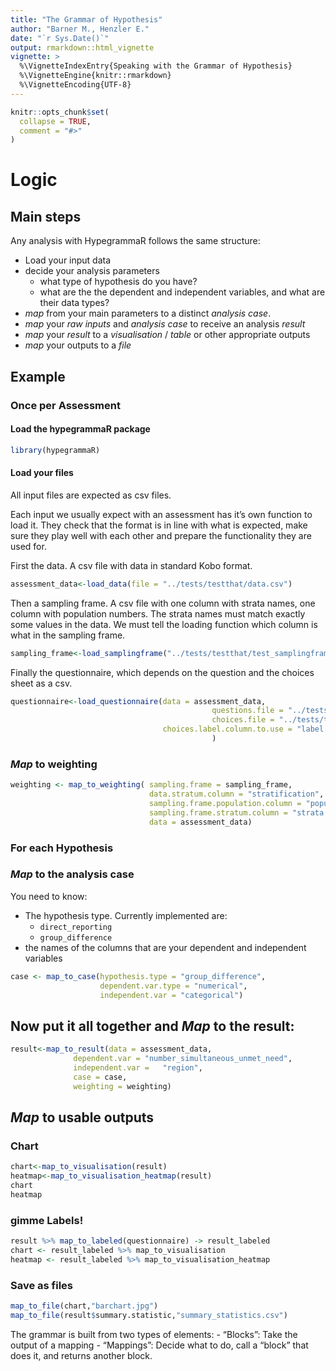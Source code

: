 ```yaml
---
title: "The Grammar of Hypothesis"
author: "Barner M., Henzler E."
date: "`r Sys.Date()`"
output: rmarkdown::html_vignette
vignette: >
  %\VignetteIndexEntry{Speaking with the Grammar of Hypothesis}
  %\VignetteEngine{knitr::rmarkdown}
  %\VignetteEncoding{UTF-8}
---
```


```r
knitr::opts_chunk$set(
  collapse = TRUE,
  comment = "#>"
)
```

# Logic

## Main steps



Any analysis with HypegrammaR follows the same structure:

- Load your input data
- decide your analysis parameters
    - what type of hypothesis do you have?
    - what are the the dependent and independent variables, and what are their data types?
- _map_ from your main parameters to a distinct *analysis case*.
- _map_ your *raw inputs* and *analysis case* to receive an analysis *result*
- _map_ your *result* to a *visualisation* / *table* or other appropriate outputs
- _map_ your outputs to a *file*


## Example

### Once per Assessment

#### Load the hypegrammaR package
```r
library(hypegrammaR)

```

#### Load your files

All input files are expected as csv files.

Each input we usually expect with an assessment has it's own function to load it. They check that the format is in line with what is expected, make sure they play well with each other and prepare the functionality they are used for.

First the data. A csv file with data in standard Kobo format.
```r
assessment_data<-load_data(file = "../tests/testthat/data.csv")
```

Then a sampling frame. A csv file with one column with strata names, one column with population numbers. The strata names must match exactly some values in the data. We must tell the loading function which column is what in the sampling frame.
```r
sampling_frame<-load_samplingframe("../tests/testthat/test_samplingframe.csv")
```

Finally the questionnaire, which depends on the question and the choices sheet as a csv.

```r
questionnaire<-load_questionnaire(data = assessment_data,
                                             questions.file = "../tests/testthat/kobo questions.csv",
                                             choices.file = "../tests/testthat/kobo choices.csv",
                                  choices.label.column.to.use = "label::English"
                                             )

```


### _Map_ to weighting
```r

weighting <- map_to_weighting( sampling.frame = sampling_frame,
                               data.stratum.column = "stratification",
                               sampling.frame.population.column = "population",
                               sampling.frame.stratum.column = "strata names",
                               data = assessment_data)

```

### For each Hypothesis

### _Map_ to the analysis case
You need to know:

- The hypothesis type. Currently implemented are:
  - `direct_reporting`
  - `group_difference`
- the names of the columns that are your dependent and independent variables

```r

case <- map_to_case(hypothesis.type = "group_difference",
                    dependent.var.type = "numerical",
                    independent.var = "categorical")

```


## Now put it all together and _Map_ to the result:

```r

result<-map_to_result(data = assessment_data,
              dependent.var = "number_simultaneous_unmet_need",
              independent.var =   "region",
              case = case,
              weighting = weighting)
```


## _Map_ to usable outputs
### Chart
```r

chart<-map_to_visualisation(result)
heatmap<-map_to_visualisation_heatmap(result)
chart
heatmap
```
### gimme Labels!
```r
result %>% map_to_labeled(questionnaire) -> result_labeled
chart <- result_labeled %>% map_to_visualisation
heatmap <- result_labeled %>% map_to_visualisation_heatmap


```


### Save as files

```r
map_to_file(chart,"barchart.jpg")
map_to_file(result$summary.statistic,"summary_statistics.csv")

```

The grammar is built from two types of elements:
- "Blocks": Take the output of a mapping
- "Mappings": Decide what to do, call a "block" that does it, and returns another block.








